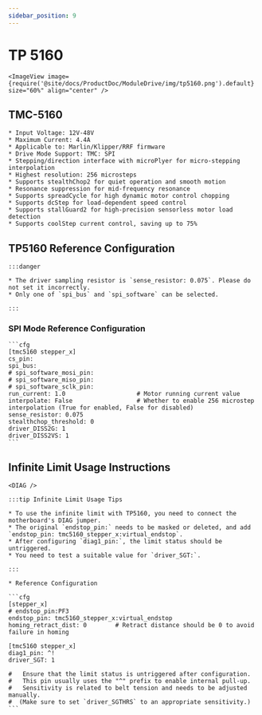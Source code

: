 ```yaml
---
sidebar_position: 9
---
```






# TP 5160

    <ImageView image={require('@site/docs/ProductDoc/ModuleDrive/img/tp5160.png').default} size="60%" align="center" />

## TMC-5160

    * Input Voltage: 12V-48V
    * Maximum Current: 4.4A
    * Applicable to: Marlin/Klipper/RRF firmware
    * Drive Mode Support: TMC: SPI
    * Stepping/direction interface with microPlyer for micro-stepping interpolation
    * Highest resolution: 256 microsteps
    * Supports stealthChop2 for quiet operation and smooth motion
    * Resonance suppression for mid-frequency resonance
    * Supports spreadCycle for high dynamic motor control chopping
    * Supports dcStep for load-dependent speed control
    * Supports stallGuard2 for high-precision sensorless motor load detection
    * Supports coolStep current control, saving up to 75%

## TP5160 Reference Configuration

    :::danger

    * The driver sampling resistor is `sense_resistor: 0.075`. Please do not set it incorrectly.
    * Only one of `spi_bus` and `spi_software` can be selected.
    
    :::

### SPI Mode Reference Configuration

    ```cfg
    [tmc5160 stepper_x]
    cs_pin:
    spi_bus:
    # spi_software_mosi_pin:
    # spi_software_miso_pin:
    # spi_software_sclk_pin: 
    run_current: 1.0                    # Motor running current value
    interpolate: False                  # Whether to enable 256 microstep interpolation (True for enabled, False for disabled)
    sense_resistor: 0.075
    stealthchop_threshold: 0
    driver_DISS2G: 1
    driver_DISS2VS: 1
    ```

## Infinite Limit Usage Instructions

    <DIAG />

    :::tip Infinite Limit Usage Tips
    
    * To use the infinite limit with TP5160, you need to connect the motherboard's DIAG jumper.
    * The original `endstop_pin:` needs to be masked or deleted, and add `endstop_pin: tmc5160_stepper_x:virtual_endstop`.
    * After configuring `diag1_pin:`, the limit status should be untriggered.
    * You need to test a suitable value for `driver_SGT:`.

    :::

    * Reference Configuration

    ```cfg
    [stepper_x]
    # endstop_pin:PF3
    endstop_pin: tmc5160_stepper_x:virtual_endstop
    homing_retract_dist: 0        # Retract distance should be 0 to avoid failure in homing

    [tmc5160 stepper_x]
    diag1_pin: ^!
    driver_SGT: 1

    #   Ensure that the limit status is untriggered after configuration.
    #   This pin usually uses the "^" prefix to enable internal pull-up.
    #   Sensitivity is related to belt tension and needs to be adjusted manually.
    #  (Make sure to set `driver_SGTHRS` to an appropriate sensitivity.)
    ```